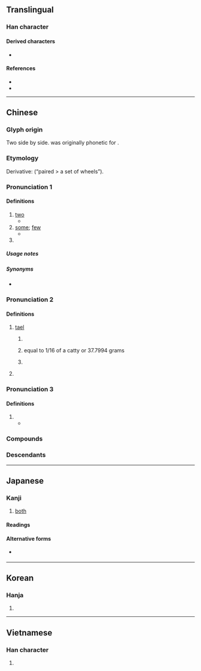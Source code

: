 {{character info/new}}
{{character info/new|0xf978}}
{{also|両|两}}
==Translingual==
{{Han simplified forms|兩|両|两}}
{{stroke order|type=animate}}

===Han character===
{{Han char|rn=11|rad=入|as=06|sn=8|four=10227|canj=MLBO|ids=⿻帀𠓜}}

====Derived characters====
* {{l|mul|[[倆]], [[啢]], [[掚]], [[緉]], [[脼]], [[蜽]], [[裲]], [[輛]], [[魎]], [[㔝]], [[䓣]], [[䠃]], [[䩫]], [[𣍷]], [[𣓈]], [[𣼣]], [[𥇑]], [[𨨄]], [[𩗾]], [[𦑅]], [[𠬙]], [[𢎏]], [[𥮩]], [[𧶪]], [[𩀝]],  [[𩭫]], [[𩳮]]}}

====References====
* {{Han ref|kx=0126.130|dkj=01436|dj=0272.110|hdz=10024.020|uh=5169|ud=20841|bh=A8E2|bd=43234}}
* {{Han ref|uh=F978}}

----

==Chinese==
{{zh-forms|s=两|alt=両-especially “tael”,㒳}}

===Glyph origin===
{{Han etym}}
Two {{zh-l|*丙}} side by side. {{och-l|丙}} was originally phonetic for {{och-l|兩}}. {{rfv-etymology|zh}}

===Etymology===
{{rfe|zh}}

Derivative: {{och-l|輛|chariot}} (“paired > a set of wheels”).

===Pronunciation 1===
{{zh-pron
|m=liǎng
|m-s=niang3
|c=loeng5
|c-t=liang2
|h=pfs=lióng
|md=lâng/liōng
|md_note=lâng - vernacular; liōng - literary
|mn=xm,tp,kh,tn,sx,yl,km,mg,hc,tc:nn̄g/qz,lk:nňg/zz,pn:nō͘/xm,qz,tw:lióng/zz:liáng
|mn_note=nn̄g/nňg/nō͘ - vernacular; lióng - literary
|mn-t=no6/liang2
|mn-t_note=no6 - vernacular; liang2 - literary
|w=3lian
|mc=1
|oc=1
|ma=y
|cat=num,pn
}}

====Definitions====
{{zh-hanzi}}

# [[two]]
#* {{zh-x|兩 隻 熱氣球|'''two''' hot air ballons}}
# [[some]]; [[few]]
#* {{zh-x|你們 這 兩 天 真 夠 辛苦 的。|You've really been working hard the past '''few''' days.}}
# {{surname|lang=zh}}

=====Usage notes=====
{{hide box|Usage notes|align=left|
* In Standard Mandarin, {{zh-l|兩}} is used when counting things with a measure word, {{zh-l|二}} is used in numbers.
** Examples with {{zh-l|兩}}
**: {{zh-x|兩 個 人|two people}}
**: {{zh-x|兩 年|two years}}
** Examples with {{zh-l|二}}
**: {{zh-x|二十|twenty (literally "two tens")}}
**: {{zh-x|第二|second}}}}

=====Synonyms=====
* {{zh-l|二|two}}

===Pronunciation 2===
{{zh-pron
|m=liǎng
|c=loeng5-2,loeng5
|c-t=liang2
|h=pfs=liông
|md=liōng
|mn=xm,qz,kh,tp,lk,sx,yl,km,mg,hc,tc:niú/zz,tn:nió͘
|mn-t=niên2/nion2
|w=3lian
|mc=1
|oc=1
|ma=y
|cat=cls
}}

====Definitions====
{{zh-hanzi}}

# [[tael]] {{gloss|a traditional unit of weight}}
## {{lb|zh|Mainland China}} {{zh-short|市兩|market tael, equal to 1/10 of a [[catty]] or 50 [[gram]]s}}
## {{lb|zh|Hong Kong}} equal to 1/16 of a catty or 37.7994 grams
## {{lb|zh|Taiwan}} {{zh-short|臺兩|Taiwanese tael, equal to 1/16 of a catty or 37.5 grams}}
# {{zh-short|公兩|[[hectogram]]}}

===Pronunciation 3===
{{zh-pron
|m=liàng
|c=loeng6
|mc=2
|oc=n,2
|cat=cls
}}

====Definitions====
{{zh-hanzi}}

# {{zh-original|輛}}
#* {{zh-x|之子 于歸，百 兩{liàng} 御 之。|This young lady is going to her future home;<br>A hundred '''carriages''' are meeting her.|ref=Shijing}}

===Compounds===
{{zh-der|兩岸|兩敗俱傷|兩班倒|兩半|兩半兒|兩邊|兩點水兒|兩股勁|兩股勁兒|兩廣|兩漢|兩湖|兩虎相鬥|兩回事|兩回事兒|兩極|兩件套|兩可|兩口兒|兩口子|兩立|兩利|兩面|兩面兒|兩面光|兩面夾攻|兩面派|兩面三刀|兩面性|兩旁|兩棲|兩棲動物|兩棲植物|兩歧|兩三天|兩世為人|兩手|兩手兒|兩說着|兩頭|兩頭兒|兩下裡|兩性|兩樣|兩翼|兩院制|兩造|兩着兒|兩者|兩張皮|公私兩全|兩撇鬍|兩當一|三好兩歹|依違兩可|兩抵|兩部鼓吹|一體兩面|分金掰兩|三腳兩步|一魚兩吃|兩世姻緣|一簧兩舌|兩河流域|兩都|兩全其美|兩淮|兩扇皮|兩性關係|兩便|兩頭三面|兩眼發直|兩相情願|一絲兩氣|兩曜|一舉兩用|一刀兩斷|兩勢|兩接|兩極觀點|兩上領|一街兩巷|兩邊廂|幾斤幾兩|兩口|兩頭春|三好兩歉|執兩用中|一口兩匙|兩事家|八兩半斤|公私兩盡|兩丱|三窩兩塊|兩棲演員|三天兩頭|兩重人格|兩把刷子|公兩|兩全|兩賴子|彈觔估兩|三頭兩面|依阿兩可|兩廂|分斤撥兩|三男兩女|不識斤兩|兩手空空|判若兩人|一舉兩便|兩句半|兩難論證|兩眼|兩袖清風|兩面刀|兩稅法|兩把頭|兩路人|一床兩好|三瓦兩舍|三湯兩割|兩性生殖|兩瞪眼|一舉兩得|兩棲作戰|兩宋|兩處為難|二心兩意|彈斤估兩|三好兩怯|兩重親|兩頭不著|兩頭大|小兩口兒|兩訖|兩粵|兩小無猜|兩下子|三兩|兩次三番|一身兩役|一雙兩好|兩面二舌|三言兩句|兩晉|忠孝兩全|兩手過膝|公私兩便|兩兩三三|三差兩錯|兩娘女|三般兩樣|命運兩濟|兩棲部隊|三冬兩夏|一國兩制|心懸兩地|心口兩樣|兩用|兩鼠鬥穴|三番兩次|兩三下|兩白日|兩公婆|兩葉掩目|兩老|兩腿發軟|三步兩步|兩頰|兩頭三緒|兩腳書櫥|兩爺子|一刀兩段|兩性花|兩眼翻白|兩意|兩勢下|兩破三|兩不相下|兩頭蛇|四兩棉花|勢不兩立|人財兩空|兩心|三長兩短|兩面轉圜|兩面顧全|兩廂情願|三回兩轉|兩頭做大|兩榜|兩舌|兩次運球|兩截|左右兩難|兩黨制|兩江|兩腳貨|兩氏旁人|人財兩失|兩腳寫字|一絲兩縷|兩婦三妻|三言兩語|德容兩全|兩難|兩都賦|兩下|兩面鋸|三三兩兩|三頭兩緒|兩儀|夫妻兩口|一言兩語|三頭兩日|兩道三科|兩情相悅|半斤八兩|兩袒|兩極化|兩虎相爭|兩京|一搭兩用|兩樣三般|兩碼事|兩伊戰爭|兩頭白面|兩瞽相扶|公私兩濟|分斤較兩|分星擘兩|兩姓之好|兩頭白麵|兩鬢飛霜|兩腋生風|兩腳直跳|兩性人|兩姨親|三口兩口|偷斤減兩|一石兩鳥|兩邊倒|兩不找|兩腳規|兩兩相比|兩虎共鬥|一長兩短|分斤掰兩|兩越|兩豆塞耳|兩言|兩端|兩眼圓睜|兩相好|兩目昏花|兩犀|兩片罐|兩浙|兩日三朝|兩截子|兩性差異|兩坐|兩合公司|兩兩|兩側|兩不相欠|兩無猜疑|勢不兩存|人地兩疏|三兩步|擘兩分星|斤兩|搬斤播兩|掂斤抹兩|模稜兩可|掂斤估兩|摸稜兩可|明兩|沒有兩樣|海峽兩岸|短斤缺兩|摸棱兩可|有斤兩|有兩日|無兩|秤斤注兩|清風兩袖|模棱兩可|持兩端|有兩下子|掂斤播兩|銖兩悉稱|麥穗兩歧|缺斤少兩|麥秀兩歧|話分兩頭|銖兩|觔兩|這兩天|罔兩|銀貨兩訖|黑白兩道|騎兩頭馬|首施兩端|首尾兩端|陰陽兩隔|臺兩|難以兩全|首鼠兩端|誓不兩立|缺斤短兩|音問兩絕|銀兩|英兩|過兩天|進退兩難|翻兩番|色藝兩絕|論斤估兩}}

===Descendants===
{{CJKV||りょう|s=両|량|lưỡng|v2=lạng}}

{{catlangname|zh|cardinal numbers|sort=liang3}}
{{zh-cat|Units of measure|Beginning}}

----

==Japanese==
{{ja-kanji forms|両|兩}}

===Kanji===
{{ja-kanji|grade=uc|rs=入06|style=ky|shin=両}}

# [[both]]

====Readings====
{{ja-readings
|goon=[[りょう]] (ryō)
|kanon=[[りょう]] (ryō)
|kun=[[ふたつ]] (futatsu)
}}

====Alternative forms====
* {{l|ja|两}} {{qualifier|also kyūjitai}}

----

==Korean==

===Hanja===
{{ko-hanja|hangeul=량|rv=ryang|mr=ryang}}

# {{defn|lang=ko|sort=入06}}

----

==Vietnamese==

===Han character===
{{vi-hantu|[[lưỡng]], [[lạng]]|rs=入06}}

# {{defn|lang=vi|sort=入06}}